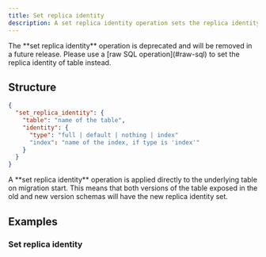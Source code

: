 ```yaml
---
title: Set replica identity
description: A set replica identity operation sets the replica identity for a table.
---
```


<Warning>
  The **set replica identity** operation is deprecated and will be removed in a
  future release. Please use a [raw SQL operation](#raw-sql) to set the replica
  identity of table instead.
</Warning>

## Structure

```json
{
  "set_replica_identity": {
    "table": "name of the table",
    "identity": {
      "type": "full | default | nothing | index"
      "index": "name of the index, if type is 'index'"
    }
  }
}
```

<Warning>
  A **set replica identity** operation is applied directly to the underlying
  table on migration start. This means that both versions of the table exposed
  in the old and new version schemas will have the new replica identity set.
</Warning>

## Examples

### Set replica identity

<ExampleSnippet example="29_set_replica_identity.json" language="json" />
